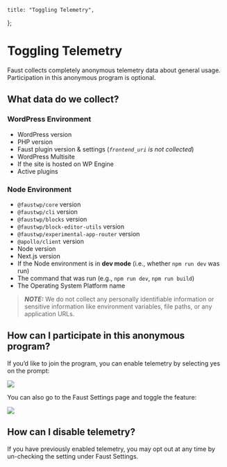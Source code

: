 	title: "Toggling Telemetry",
};

# Toggling Telemetry

Faust collects completely anonymous telemetry data about general usage. Participation in this anonymous program is optional.

## What data do we collect?

### WordPress Environment

- WordPress version
- PHP version
- Faust plugin version & settings (_`frontend_uri` is not collected_)
- WordPress Multisite
- If the site is hosted on WP Engine
- Active plugins

### Node Environment

- `@faustwp/core` version
- `@faustwp/cli` version
- `@faustwp/blocks` version
- `@faustwp/block-editor-utils` version
- `@faustwp/experimental-app-router` version
- `@apollo/client` version
- Node version
- Next.js version
- If the Node environment is in **dev mode** (i.e., whether `npm run dev` was run)
- The command that was run (e.g., `npm run dev`, `npm run build`)
- The Operating System Platform name

> **_NOTE:_** We do not collect any personally identifiable information or sensitive information like environment variables, file paths, or any application URLs.

## How can I participate in this anonymous program?

If you’d like to join the program, you can enable telemetry by selecting yes on the prompt:

![](./images/telemetry-image-1.png)

You can also go to the Faust Settings page and toggle the feature:

![](./images/telemetry-2.png)

## How can I disable telemetry?

If you have previously enabled telemetry, you may opt out at any time by un-checking the setting under Faust Settings.
